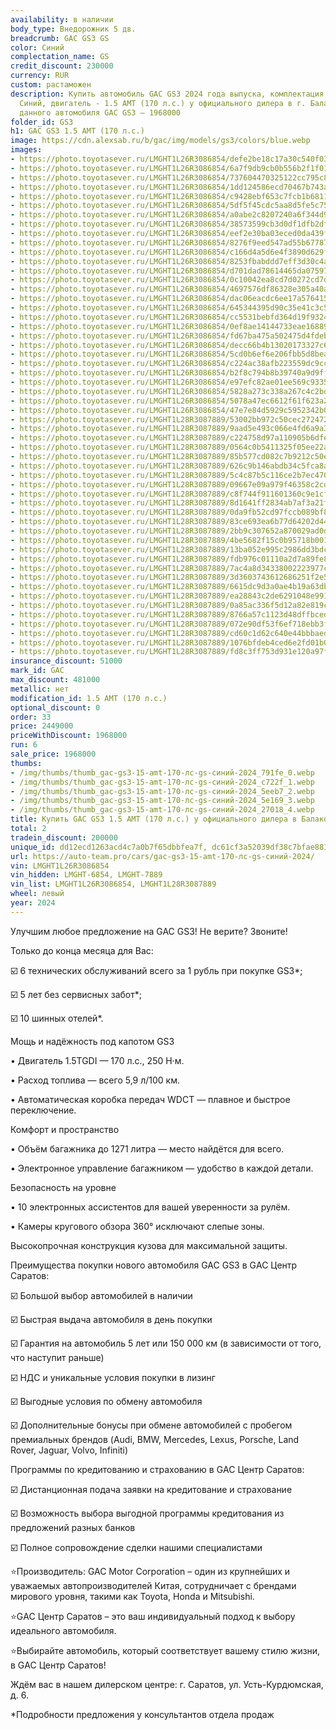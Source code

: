 ```yaml
---
availability: в наличии
body_type: Внедорожник 5 дв.
breadcrumb: GAC GS3 GS
color: Синий
complectation_name: GS
credit_discount: 230000
currency: RUR
custom: растаможен
description: Купить автомобиль GAC GS3 2024 года выпуска, комплектация GS, цвет -
  Синий, двигатель - 1.5 AMT (170 л.с.) у официального дилера в г. Балаково. Стоимость
  данного автомобиля GAC GS3 – 1968000
folder_id: GS3
h1: GAC GS3 1.5 AMT (170 л.с.)
image: https://cdn.alexsab.ru/b/gac/img/models/gs3/colors/blue.webp
images:
- https://photo.toyotasever.ru/LMGHT1L26R3086854/defe2be18c17a30c540f03e5c1a791fe.jpg
- https://photo.toyotasever.ru/LMGHT1L26R3086854/6a7f9db9cb0b556b2f1f019fc40c722f.jpeg
- https://photo.toyotasever.ru/LMGHT1L26R3086854/737604470325122cc795c8d47b75eeb7.jpeg
- https://photo.toyotasever.ru/LMGHT1L26R3086854/1dd124586ecd70467b743a4806b5e169.jpeg
- https://photo.toyotasever.ru/LMGHT1L26R3086854/c9428ebf653c7fcb1b6811a13cb27018.jpeg
- https://photo.toyotasever.ru/LMGHT1L26R3086854/5df5f45cdc5aa8d5fe5c75cc3d9f1d36.jpeg
- https://photo.toyotasever.ru/LMGHT1L26R3086854/a0abe2c8207240a6f344d9e23d45c6fa.jpeg
- https://photo.toyotasever.ru/LMGHT1L26R3086854/38573599cb3d0df1dfb2df13a551c2b1.jpeg
- https://photo.toyotasever.ru/LMGHT1L26R3086854/eef2e30ba03eced0da439fd480495afb.jpeg
- https://photo.toyotasever.ru/LMGHT1L26R3086854/8276f9eed547ad55b6778705ef34fb09.jpeg
- https://photo.toyotasever.ru/LMGHT1L26R3086854/c166d4a5d6e4f3890d629fa69eb338b4.jpeg
- https://photo.toyotasever.ru/LMGHT1L26R3086854/8253fbabddd7eff3d30c4af12df20538.jpeg
- https://photo.toyotasever.ru/LMGHT1L26R3086854/d701dad78614465da07597cbf74badb3.jpeg
- https://photo.toyotasever.ru/LMGHT1L26R3086854/0c10042ea8cd7d0272cd7d126d6d8bb9.jpeg
- https://photo.toyotasever.ru/LMGHT1L26R3086854/4697576df86328e305a40a458ef9dcc4.jpeg
- https://photo.toyotasever.ru/LMGHT1L26R3086854/dac06eacdc6ee17a57641518d654780c.jpeg
- https://photo.toyotasever.ru/LMGHT1L26R3086854/645344395d90c35e41c3c559a821c553.jpeg
- https://photo.toyotasever.ru/LMGHT1L26R3086854/cc5531bebfd364d19f9324032951bd0e.jpeg
- https://photo.toyotasever.ru/LMGHT1L26R3086854/0ef8ae14144733eae168891fbcd26ffd.jpeg
- https://photo.toyotasever.ru/LMGHT1L26R3086854/fd67ba475a502475d4fdebe36727a2f4.jpeg
- https://photo.toyotasever.ru/LMGHT1L26R3086854/decc66b4b13020173327c62bc9f0b863.jpeg
- https://photo.toyotasever.ru/LMGHT1L26R3086854/5cd0b6ef6e206fbb5d8bea123c6faadd.jpeg
- https://photo.toyotasever.ru/LMGHT1L26R3086854/c224ac38afb223559dc9cc53c0778668.jpeg
- https://photo.toyotasever.ru/LMGHT1L26R3086854/b2f8c794b8b39740a9d9ff21604be33d.jpeg
- https://photo.toyotasever.ru/LMGHT1L26R3086854/e97efc82ae01ee569c93357a885eb70e.jpeg
- https://photo.toyotasever.ru/LMGHT1L26R3086854/5828a273c338a267c4c2bda8da1479f8.jpeg
- https://photo.toyotasever.ru/LMGHT1L26R3086854/5078a47ec6612f61f623a2e60435bba7.jpeg
- https://photo.toyotasever.ru/LMGHT1L26R3086854/47e7e84d5929c5952342b0b15686f16d.jpeg
- https://photo.toyotasever.ru/LMGHT1L28R3087889/53002bb972c50cec27247255841d649c.jpg
- https://photo.toyotasever.ru/LMGHT1L28R3087889/9aad5e493c066e4fd6a9a327fba1a027.jpeg
- https://photo.toyotasever.ru/LMGHT1L28R3087889/c224758d97a110905b6dfe5d08cbb710.jpeg
- https://photo.toyotasever.ru/LMGHT1L28R3087889/0564c0b5411325f05ee22a2c84fc6d59.jpeg
- https://photo.toyotasever.ru/LMGHT1L28R3087889/85b577cd082c7b9212c50ebbd1034df1.jpeg
- https://photo.toyotasever.ru/LMGHT1L28R3087889/626c9b146abdb34c5fca8af1f0af7c45.jpeg
- https://photo.toyotasever.ru/LMGHT1L28R3087889/5c4c87b5c116ce2b7ec4705d1543b115.jpeg
- https://photo.toyotasever.ru/LMGHT1L28R3087889/09667e09a979f46358c2cdfdac5a4e6e.jpeg
- https://photo.toyotasever.ru/LMGHT1L28R3087889/c8f744f911601360c9e1cf6ffa416ca3.jpeg
- https://photo.toyotasever.ru/LMGHT1L28R3087889/8d1641ff2834ab7af3a21f7fc4cf49d8.jpeg
- https://photo.toyotasever.ru/LMGHT1L28R3087889/0da9fb52cd97fccb089bf88d4bc44ed7.jpeg
- https://photo.toyotasever.ru/LMGHT1L28R3087889/83ce693ea6b77d64202d44efab46d79c.jpeg
- https://photo.toyotasever.ru/LMGHT1L28R3087889/2bb9c307652a870029ad0d4347ea34be.jpeg
- https://photo.toyotasever.ru/LMGHT1L28R3087889/4be5682f15c0b95718b001fc4fa93323.jpeg
- https://photo.toyotasever.ru/LMGHT1L28R3087889/13ba052e995c2986dd3bdc25ba4db3d9.jpeg
- https://photo.toyotasever.ru/LMGHT1L28R3087889/fdb976c01110a2d7a89fe8cf1bc45c4c.jpeg
- https://photo.toyotasever.ru/LMGHT1L28R3087889/7ac4a8d34338002223977c50f25e70b9.jpeg
- https://photo.toyotasever.ru/LMGHT1L28R3087889/3d3603743612686251f2e5a9a7af4a4b.jpeg
- https://photo.toyotasever.ru/LMGHT1L28R3087889/6615dc9d3a0ae4b19a63dbfd85901ee0.jpeg
- https://photo.toyotasever.ru/LMGHT1L28R3087889/ea28843c2de6291048e99115102f1165.jpeg
- https://photo.toyotasever.ru/LMGHT1L28R3087889/0a85ac336f5d12a82e819c14162f7f62.jpeg
- https://photo.toyotasever.ru/LMGHT1L28R3087889/8766a57c1123d48dffbceda87ff27219.jpeg
- https://photo.toyotasever.ru/LMGHT1L28R3087889/072e90df53f6ef718ebb3fe4ac97b49b.jpeg
- https://photo.toyotasever.ru/LMGHT1L28R3087889/cd60c1d62c640e44bbbaed3a8ca97908.jpeg
- https://photo.toyotasever.ru/LMGHT1L28R3087889/1076bfdeb4ced6e2fd01b0ce76bbbb94.jpeg
- https://photo.toyotasever.ru/LMGHT1L28R3087889/fd8c3ff753d931e120a97f5935171d90.jpeg
insurance_discount: 51000
mark_id: GAC
max_discount: 481000
metallic: нет
modification_id: 1.5 AMT (170 л.с.)
optional_discount: 0
order: 33
price: 2449000
priceWithDiscount: 1968000
run: 6
sale_price: 1968000
thumbs:
- /img/thumbs/thumb_gac-gs3-15-amt-170-лс-gs-синий-2024_791fe_0.webp
- /img/thumbs/thumb_gac-gs3-15-amt-170-лс-gs-синий-2024_c722f_1.webp
- /img/thumbs/thumb_gac-gs3-15-amt-170-лс-gs-синий-2024_5eeb7_2.webp
- /img/thumbs/thumb_gac-gs3-15-amt-170-лс-gs-синий-2024_5e169_3.webp
- /img/thumbs/thumb_gac-gs3-15-amt-170-лс-gs-синий-2024_27018_4.webp
title: Купить GAC GS3 1.5 AMT (170 л.с.) у официального дилера в Балаково
total: 2
tradein_discount: 200000
unique_id: dd12ecd1263acd4c7a0b7f65dbbfea7f, dc61cf3a52039df38c7bfae881ddd618
url: https://auto-team.pro/cars/gac-gs3-15-amt-170-лс-gs-синий-2024/
vin: LMGHT1L26R3086854
vin_hidden: LMGHT-6854, LMGHT-7889
vin_list: LMGHT1L26R3086854, LMGHT1L28R3087889
wheel: левый
year: 2024
---
```

<p>
 Улучшим любое предложение на GAC GS3! Не верите? Звоните!
</p>
<p>
</p>
<p>
 Только до конца месяца для Вас:
</p>
<p>
</p>
<p>
 ☑️ 6 технических обслуживаний всего за 1 рубль при покупке GS3*;
</p>
<p>
 ☑️ 5 лет без сервисных забот*;
</p>
<p>
 ☑️ 10 шинных отелей*.
</p>
<p>
</p>
<p>
 Мощь и надёжность под капотом GS3
</p>
<p>
</p>
<p>
 • Двигатель 1.5TGDI — 170 л.с., 250 Н·м.
</p>
<p>
 • Расход топлива — всего 5,9 л/100 км.
</p>
<p>
 • Автоматическая коробка передач WDCT — плавное и быстрое переключение.
</p>
<p>
</p>
<p>
 Комфорт и пространство
</p>
<p>
</p>
<p>
 • Объём багажника до 1271 литра — место найдётся для всего.
</p>
<p>
 • Электронное управление багажником — удобство в каждой детали.
</p>
<p>
</p>
<p>
 Безопасность на уровне
</p>
<p>
</p>
<p>
 • 10 электронных ассистентов для вашей уверенности за рулём.
</p>
<p>
 • Камеры кругового обзора 360° исключают слепые зоны.
</p>
<p>
 Высокопрочная конструкция кузова для максимальной защиты.
</p>
<p>
</p>
<p>
 Преимущества покупки нового автомобиля GAC GS3 в GАС Центр Саратов:
</p>
<p>
 ☑️ Большой выбор автомобилей в наличии
</p>
<p>
 ☑️ Быстрая выдача автомобиля в день покупки
</p>
<p>
 ☑️ Гарантия на автомобиль 5 лет или 150 000 км (в зависимости от того, что наступит раньше)
</p>
<p>
 ☑️ НДС и уникальные условия покупки в лизинг
</p>
<p>
 ☑️ Выгодные условия по обмену автомобиля
</p>
<p>
 ☑️ Дополнительные бонусы при обмене автомобилей с пробегом премиальных брендов (Audi, BMW, Mercedes, Lexus, Porsche, Land Rover, Jaguar, Volvo, Infiniti)
</p>
<p>
</p>
<p>
 Программы по кредитованию и страхованию в GАС Центр Саратов:
</p>
<p>
 ☑️ Дистанционная подача заявки на кредитование и страхование
</p>
<p>
 ☑️ Возможность выбора выгодной программы кредитования из предложений разных банков
</p>
<p>
 ☑️ Полное сопровождение сделки нашими специалистами
</p>
<p>
</p>
<p>
 ⭐️Производитель: GAC Motor Corporation – один из крупнейших и уважаемых автопроизводителей Китая, сотрудничает с брендами мирового уровня, такими как Toyota, Honda и Mitsubishi.
</p>
<p>
 ⭐️GАС Центр Саратов – это ваш индивидуальный подход к выбору идеального автомобиля.
</p>
<p>
 ⭐️Выбирайте автомобиль, который соответствует вашему стилю жизни, в GАС Центр Саратов!
</p>
<p>
</p>
<p>
 Ждём вас в нашем дилерском центре: г. Саратов, ул. Усть-Курдюмская, д. 6.
</p>
<p>
</p>
<p>
 *Подробности предложения у консультантов отдела продаж
</p>
